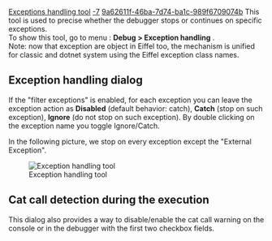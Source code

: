 [[Property:title|Exceptions handling tool]]
[[Property:weight|-7]]
[[Property:uuid|9a62611f-46ba-7d74-ba1c-989f6709074b]]
This tool is used to precise whether the debugger stops or continues on specific exceptions.<br/>
To show this tool, go to menu : '''Debug > Exception handling''' .<br/>
Note: now that exception are object in Eiffel too, the mechanism is unified for classic and dotnet system using the Eiffel exception class names. 

==Exception handling dialog==

If the "filter exceptions" is enabled, for each exception you can leave the exception action as '''Disabled''' (default behavior: catch), '''Catch''' (stop on such exception), '''Ignore''' (do not stop on such exception). By double clicking on the exception name you toggle Ignore/Catch.

In the following picture, we stop on every exception except the "External Exception".

[[Image:exceptions-handling-tool|Exception handling tool]] 

{{tip|Using the "Pattern" field, you can add you own filter using regular expression.}}


==Cat call detection during the execution==

This dialog also provides a way to disable/enable the cat call warning on the console or in the debugger with the first two checkbox fields.




